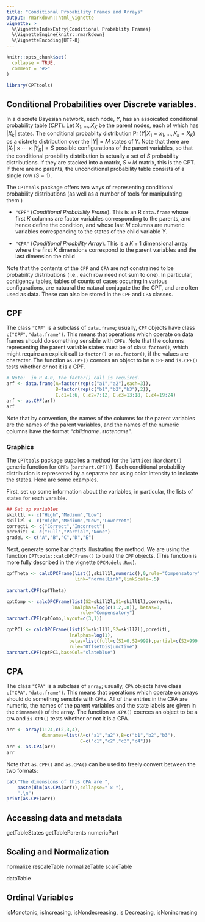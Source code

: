 ```yaml
---
title: "Conditional Probability Frames and Arrays"
output: rmarkdown::html_vignette
vignette: >
  %\VignetteIndexEntry{Conditional Probablity Frames}
  %\VignetteEngine{knitr::rmarkdown}
  %\VignetteEncoding{UTF-8}
---
```


```r
knitr::opts_chunk$set(
  collapse = TRUE,
  comment = "#>"
)
```

```r
library(CPTtools)
```

## Conditional Probabilities over Discrete variables.

In a discrete Bayesian network, each node, $Y$,  has an assoicated
conditional probability table (_CPT_).  Let $X_1, \ldots, X_K$ be the
parent nodes, each of which has $|X_k|$ states.  The conditional
probablity distribution $\Pr(Y|X_1=x_1,\ldots,X_k=X_K)$ os a distrete
distribution over the $|Y|=M$ states of $Y$.  Note that there are
$|X_1|\times\cdots\times|Y_K|=S$ possible configurations of the parent
variables, so that the conditional proability distribution is actually
a set of $S$ probability distributions.  If they are stacked into a
matrix, $S\times M$ matrix, this is the CPT.  If there are no parents,
the unconditional probability table consists of a single row ($S=1$).

The `CPTtools` package offers two ways of representing conditional
probability distributions (as well as a number of tools for
manipulating them.)

* `"CPF"` (_Conditional Probability Frame_).  This is an R
  `data.frame` whose first $K$ columns are factor variables corresponding
  to the parents, and hence define the condition, and whose last $M$
  columns are numeric variables corresponding to 
  the states of the child variable $Y$.
  
* `"CPA"` (_Conditional Proability Array_).  This is a $K+1$
  dimensional array where the first $K$ dimensions correspond to the
  parent variables and the last dimension the child
  
Note that the contents of the `CPF` and `CPA` are not constrained to
be probability distributions (i.e., each row need not sum to one).  In
particular, contigency tables, tables of counts of cases occuring in
various configurations, are natuaral the natural conjugate the the
CPT, and are often used as data.  These can also be stored in the
`CPF` and `CPA` classes. 

## CPF

The class `"CPF"` is a subclass of `data.frame`; usually, `CPF`
objects have class `c("CPF","data.frame")`.  This means that
operations which operate on data frames should do something sensible
with `CPF`s.  Note that the columns representing the parent variable
states must be of class `factor()`, which might require an explicit
call to `factor()` or `as.factor()`, if the values are character.  The
function `as.CPF()` coerces an object to be a `CPF` 
and `is.CPF()` tests whether or not it is a CPF.

```r
# Note:  in R 4.0, the factor() call is required.
arf <- data.frame(A=factor(rep(c("a1","a2"),each=3)),
                  B=factor(rep(c("b1","b2","b3"),2)),
                  C.c1=1:6, C.c2=7:12, C.c3=13:18, C.c4=19:24)
arf <- as.CPF(arf)
arf
```

Note that by convention, the names of the columns for the parent
variables are the names of the parent variables, and the names of the
numeric columns have the format "_childname_`.`_statename_".

### Graphics

The `CPTtools` package supplies a method for the `lattice::barchart()`
generic function for `CPF`s (`barchart.CPF()`).  Each conditional
probability distribution is represented by a separate bar using color
intensity to indicate the states.  Here are some examples.

First, set up some information about the variables, in particular, the
lists of states for each varaible.

```r

## Set up variables
skill1l <- c("High","Medium","Low") 
skill2l <- c("High","Medium","Low","LowerYet") 
correctL <- c("Correct","Incorrect") 
pcreditL <- c("Full","Partial","None")
gradeL <- c("A","B","C","D","E") 
```

Next, generate some bar charts illustrating the method.  We are using
the function `CPTtools::calcDPCFrame()` to build the `CPF` objects.
(This function is more fully described in the vignette
`DPCModels.Rmd`).

```r
cpfTheta <- calcDPCFrame(list(),skill1l,numeric(),0,rule="Compensatory",
                         link="normalLink",linkScale=.5)
     
barchart.CPF(cpfTheta)
```

```r
cptComp <- calcDPCFrame(list(S2=skill2l,S1=skill1l),correctL,
                        lnAlphas=log(c(1.2,.8)), betas=0,
                           rule="Compensatory")
barchart.CPF(cptComp,layout=c(3,1))
```


```r
cptPC1 <- calcDPCFrame(list(S1=skill1l,S2=skill2l),pcreditL,
                       lnAlphas=log(1),
                       betas=list(full=c(S1=0,S2=999),partial=c(S2=999,S2=0)),
                       rule="OffsetDisjunctive")
barchart.CPF(cptPC1,baseCol="slateblue")
```


## CPA

The class `"CPA"` is a subclass of `array`; usually, `CPA`
objects have class `c("CPA","data.frame")`.  This means that
operations which operate on arrays should do something sensible
with `CPA`s.  All of the entries in the CPA are numeric, the names of
the parent variables and the state labels are given in the
`dimnames()` of the array.  The function `as.CPA()` coerces an object
to be a `CPA` and `is.CPA()` tests whether or not it is a CPA. 

```r
arr <- array(1:24,c(2,3,4),
             dimnames=list(A=c("a1","a2"),B=c("b1","b2","b3"),
                           C=c("c1","c2","c3","c4")))
arr <- as.CPA(arr)
arr
```

Note that `as.CPF()` and `as.CPA()` can be used to freely convert
between the two formats:

```r
cat("The dimensions of this CPA are ",
    paste(dim(as.CPA(arf)),collapse=" x "),
    ".\n")
print(as.CPF(arr))
```


## Accessing data and metadata

getTableStates
getTableParents
numericPart

## Scaling and Normalization

normalize
rescaleTable
normalizeTable
scaleTable


dataTable


## Ordinal Variables

isMonotonic, isIncreasing, isNondecreasing, is Decreasing, isNonincreasing
